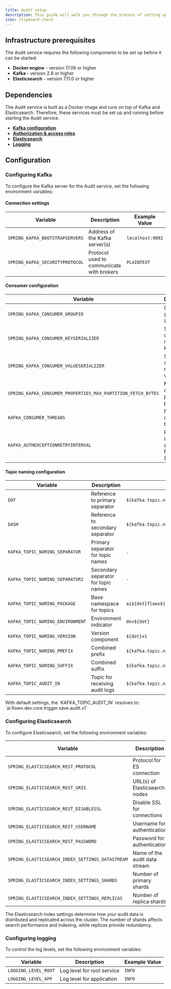 ```yaml
---
title: Audit setup
description: This guide will walk you through the process of setting up the Audit service and configuring it to meet your needs.
icon: clipboard-check
---
```


## Infrastructure prerequisites

The Audit service requires the following components to be set up before it can be started:

* **Docker engine** - version 17.06 or higher
* **Kafka** - version 2.8 or higher
* **Elasticsearch** - version 7.11.0 or higher

## Dependencies

The Audit service is built as a Docker image and runs on top of Kafka and Elasticsearch. Therefore, these services must be set up and running before starting the Audit service.

* [**Kafka configuration**](./setup-guides-overview#kafka) 
* [**Authorization & access roles**](./setup-guides-overview#authorization--access-roles)
* [**Elasticsearch**](#configuring-elasticsearch)
* [**Logging**](./setup-guides-overview#logging)

## Configuration

### Configuring Kafka

To configure the Kafka server for the Audit service, set the following environment variables:

#### Connection settings

| Variable                        | Description                               | Example Value    |
| ------------------------------- | ----------------------------------------- | ---------------- |
| `SPRING_KAFKA_BOOTSTRAPSERVERS` | Address of the Kafka server(s)            | `localhost:9092` |
| `SPRING_KAFKA_SECURITYPROTOCOL` | Protocol used to communicate with brokers | `PLAINTEXT`      |

#### Consumer configuration

| Variable                                                     | Description                                 | Example Value                                                 |
| ------------------------------------------------------------ | ------------------------------------------- | ------------------------------------------------------------- |
| `SPRING_KAFKA_CONSUMER_GROUPID`                              | Consumer group ID for audit logs            | `audit-gid`                                                   |
| `SPRING_KAFKA_CONSUMER_KEYSERIALIZER`                        | Serializer class for message keys           | `org.apache.kafka.common.serialization.StringSerializer`      |
| `SPRING_KAFKA_CONSUMER_VALUESERIALIZER`                      | Serializer class for message values         | `org.springframework.kafka.support.serializer.JsonSerializer` |
| `SPRING_KAFKA_CONSUMER_PROPERTIES_MAX_PARTITION_FETCH_BYTES` | Maximum data size per partition             | `${KAFKA_MESSAGE_MAX_BYTES:52428800}`                         |
| `KAFKA_CONSUMER_THREADS`                                     | Number of consumer threads                  | `1`                                                           |
| `KAFKA_AUTHEXCEPTIONRETRYINTERVAL`                           | Retry interval after auth failure (seconds) | `10`                                                          |

#### Topic naming configuration

| Variable                         | Description                         | Example Value                                                                                    |
| -------------------------------- | ----------------------------------- | ------------------------------------------------------------------------------------------------ |
| `DOT`                            | Reference to primary separator      | `${kafka.topic.naming.separator}`                                                                |
| `DASH`                           | Reference to secondary separator    | `${kafka.topic.naming.separator2}`                                                               |
| `KAFKA_TOPIC_NAMING_SEPARATOR`   | Primary separator for topic names   | `.`                                                                                              |
| `KAFKA_TOPIC_NAMING_SEPARATOR2`  | Secondary separator for topic names | `-`                                                                                              |
| `KAFKA_TOPIC_NAMING_PACKAGE`     | Base namespace for topics           | `ai${dot}flowx${dot}`                                                                            |
| `KAFKA_TOPIC_NAMING_ENVIRONMENT` | Environment indicator               | `dev${dot}`                                                                                      |
| `KAFKA_TOPIC_NAMING_VERSION`     | Version component                   | `${dot}v1`                                                                                       |
| `KAFKA_TOPIC_NAMING_PREFIX`      | Combined prefix                     | `${kafka.topic.naming.package}${kafka.topic.naming.environment}`                                 |
| `KAFKA_TOPIC_NAMING_SUFFIX`      | Combined suffix                     | `${kafka.topic.naming.version}`                                                                  |
| `KAFKA_TOPIC_AUDIT_IN`           | Topic for receiving audit logs      | `${kafka.topic.naming.prefix}core${dot}trigger${dot}save${dot}audit${kafka.topic.naming.suffix}` |


<Info>
With default settings, the `KAFKA_TOPIC_AUDIT_IN` resolves to: `ai.flowx.dev.core.trigger.save.audit.v1`
</Info>

### Configuring Elasticsearch

To configure Elasticsearch, set the following environment variables:

| Variable                                         | Description                   | Example Value          |
| ------------------------------------------------ | ----------------------------- | ---------------------- |
| `SPRING_ELASTICSEARCH_REST_PROTOCOL`             | Protocol for ES connection    | `https`                |
| `SPRING_ELASTICSEARCH_REST_URIS`                 | URL(s) of Elasticsearch nodes | `localhost:9200`       |
| `SPRING_ELASTICSEARCH_REST_DISABLESSL`           | Disable SSL for connections   | `false`                |
| `SPRING_ELASTICSEARCH_REST_USERNAME`             | Username for authentication   | `elastic`              |
| `SPRING_ELASTICSEARCH_REST_PASSWORD`             | Password for authentication   | `your-secure-password` |
| `SPRING_ELASTICSEARCH_INDEX_SETTINGS_DATASTREAM` | Name of the audit data stream | `audit-logs`           |
| `SPRING_ELASTICSEARCH_INDEX_SETTINGS_SHARDS`     | Number of primary shards      | `2`                    |
| `SPRING_ELASTICSEARCH_INDEX_SETTINGS_REPLICAS`   | Number of replica shards      | `2`                    |

<Info>
The Elasticsearch index settings determine how your audit data is distributed and replicated across the cluster. The number of shards affects search performance and indexing, while replicas provide redundancy.
</Info>

### Configuring logging

To control the log levels, set the following environment variables:

| Variable             | Description                | Example Value |
| -------------------- | -------------------------- | ------------- |
| `LOGGING_LEVEL_ROOT` | Log level for root service | `INFO`        |
| `LOGGING_LEVEL_APP`  | Log level for application  | `INFO`        |


